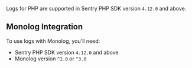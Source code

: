 Logs for PHP are supported in Sentry PHP SDK version `4.12.0` and above.

## Monolog Integration

To use logs with Monolog, you'll need:
- Sentry PHP SDK version `4.12.0` and above
- Monolog version `^2.0` or `^3.0`
